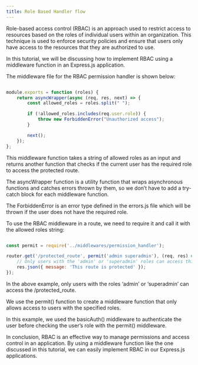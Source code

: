 ```yaml
---
title: Role Based Handler flow
---
```


Role-based access control (RBAC) is an approach used to restrict access to resources based on the roles of individual users within an organization. This technique is used to enforce security policies and ensure that users only have access to the resources that they are authorized to use.

In this tutorial, we will be discussing how to implement RBAC using a middleware function in an Express.js application.

The middleware file for the RBAC permission handler is shown below:

```javascript

module.exports = function (roles) {
    return asyncWrapper(async (req, res, next) => {
        const allowed_roles = roles.split(" ");

        if (!allowed_roles.includes(req.user.role)) {
            throw new ForbiddenError("Unauthorized access");
        }

        next();
    });
};

```

This middleware function takes a string of allowed roles as an input and returns another function that checks if the current user has the required role to access the protected route.

The asyncWrapper function is a utility function that wraps asynchronous functions and catches errors thrown by them, so we don't have to add a try-catch block for each middleware function.

The ForbiddenError is an error type defined in the errors.js file which will be thrown if the user does not have the required role.

To use the RBAC middleware in a route, we need to require it and call it with the allowed roles string:

```javascript

const permit = require('../middlewares/permission_handler');

router.get('/protected_route', permit('admin superadmin'), (req, res) => {
    // Only users with the 'admin' or 'superadmin' roles can access this route
    res.json({ message: 'This route is protected' });
});


```

In the above example, only users with the roles 'admin' or 'superadmin' can access the /protected_route.

We use the permit() function to create a middleware function that only allows access to users with the specified roles.

In this example, we used the basicAuth() middleware to authenticate the user before checking the user's role with the permit() middleware.

In conclusion, RBAC is an effective way to manage permissions and access control in an application. By using a middleware function like the one discussed in this tutorial, we can easily implement RBAC in our Express.js applications.




